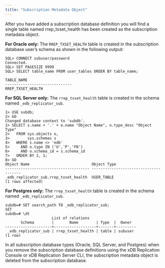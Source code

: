 ```yaml
---
title: "Subscription Metadata Object"
---
```


<div id="subscription_metadata_object" class="registered_link"></div>

After you have added a subscription database definition you will find a single table named rrep_txset_health has been created as the subscription metadata object.

**For Oracle only:** The `RREP_TXSET_HEALTH` table is created in the subscription database user’s schema as shown in the following output:

```text
SQL> CONNECT subuser/password
Connected.
SQL> SET PAGESIZE 9999
SQL> SELECT table_name FROM user_tables ORDER BY table_name;

TABLE_NAME
------------------------------
RREP_TXSET_HEALTH
```

**For SQL Server only:** The `rrep_txset_health` table is created in the schema named `_edb_replicator_sub`.

```text
1> USE subdb;
2> GO
Changed database context to 'subdb'.
1> SELECT s.name + '.' + o.name "Object Name", o.type_desc "Object Type"
2>   FROM sys.objects o,
3>        sys.schemas s
4>   WHERE s.name <> 'edb'
5>     AND o.type IN ('U','P','FN')
6>     AND o.schema_id = s.schema_id
7>   ORDER BY 2, 1;
8> GO
Object Name                            Object Type
-------------------------------------- --------------------------------------
_edb_replicator_sub.rrep_txset_health  USER_TABLE
(1 rows affected)
```

**For Postgres only:** The `rrep_txset_health` table is created in the schema named `_edb_replicator_sub`.

```text
subdb=# SET search_path TO _edb_replicator_sub;
SET
subdb=# \dt
                     List of relations
       Schema        |       Name        | Type  |  Owner
---------------------+-------------------+-------+---------
 _edb_replicator_sub | rrep_txset_health | table | subuser
(1 row)
```

In all subscription database types (Oracle, SQL Server, and Postgres) when you remove the subscription database definitions using the xDB Replication Console or xDB Replication Server CLI, the subscription metadata object is deleted from the subscription database.
